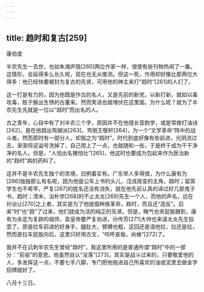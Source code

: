 ```yaml
---
---
---
```

title: 趋时和复古[259]
---




康伯度

半农先生一去世，也如朱湘庐隐[260]两位作家一样，很使有些刊物热闹了一番。这情形，会延得多么长久呢，现在也无从推测。但这一死，作用却好像比那两位大得多：他已经快要被封为复古的先贤，可用他的神主来打“趋时”[261]的人们了。

这一打是有力的，因为他既是作古的名人，又是先前的新党，以新打新，就如以毒攻毒，胜于搬出生锈的古董来。然而笑话也就埋伏在这里面。为什么呢？就为了半农先生先就是一位以“趋时”而出名的人。

古之青年，心目中有了刘半农三个字，原因并不在他擅长音韵学，或是常做打油诗[262]，是在他跳出鸳蝴派[263]，骂倒王敬轩[264]，为一个“文学革命”阵中的战斗者。然而那时有一部分人，却毁之为“趋时”。时代到底好像有些前进，光阴流过去，渐渐将这谥号洗掉了，自己爬上了一点，也就随和一些，于是终于成为干干净净的名人。但是，“人怕出名猪怕壮”[265]，他这时也要成为包起来作为医治新的“趋时”病的药料了。

这并不是半农先生独个的苦境，旧例着实有。广东举人多得很，为什么康有为[266]独独那么有名呢，因为他是公车上书的头儿，戊戌政变的主角，趋时；留英学生也不希罕，严复[267]的姓名还没有消失，就在他先前认真的译过好几部鬼子书，趋时；清末，治朴学[268]的不止太炎[269]先生一个人，而他的声名，远在孙诒让[270]之上者，其实是为了他提倡种族革命，趋时，而且还“造反”。后来“时”也“趋”了过来，他们就成为活的纯正的先贤。但是，晦气也夹屁股跟到，康有为永定为复辟的祖师，袁皇帝要严复劝进，孙传芳[271]大帅也来请太炎先生投壶了。原是拉车前进的好身手，腿肚大，臂膊也粗，这回还是请他拉，拉还是拉，然而是拉车屁股向后，这里只好用古文，“呜呼哀哉，尚飨”[272]了。

我并不在讥刺半农先生曾经“趋时”，我这里所用的是普通所谓“趋时”中的一部分：“前驱”的意思。他虽然自认“没落”[273]，其实是战斗过来的，只要敬爱他的人，多发挥这一点，不要七手八脚，专门把他拖进自己所喜欢的油或泥里去做金字招牌就好了。

八月十三日。